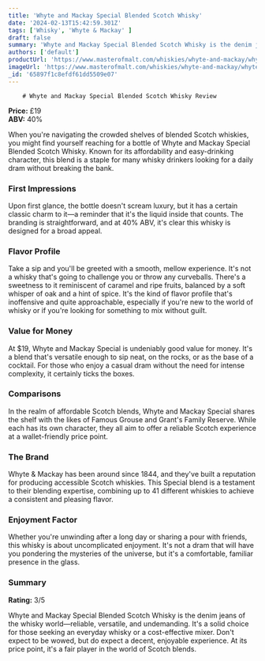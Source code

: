 ```yaml
---
title: 'Whyte and Mackay Special Blended Scotch Whisky'
date: '2024-02-13T15:42:59.301Z'
tags: ['Whisky', 'Whyte & Mackay' ]
draft: false
summary: 'Whyte and Mackay Special Blended Scotch Whisky is the denim jeans of the whisky worldreliable versatile and undemanding Its a solid choice for those seeking an everyday whisky or a costeffective mixer Dont expect to be wowed but do expect a decent enjoyable experience At its price point its a fair player in the world of Scotch blends...'
authors: ['default']
productUrl: 'https://www.masterofmalt.com/whiskies/whyte-and-mackay/whyte-and-mackay-special-blended-scotch-whisky/'
imageUrl: 'https://www.masterofmalt.com/whiskies/whyte-and-mackay/whyte-and-mackay-special-blended-scotch-whisky.jpg'
_id: '65897f1c8efdf61dd5509e07'
---
```

        
        # Whyte and Mackay Special Blended Scotch Whisky Review

**Price:** £19  
**ABV:** 40%  

When you're navigating the crowded shelves of blended Scotch whiskies, you might find yourself reaching for a bottle of Whyte and Mackay Special Blended Scotch Whisky. Known for its affordability and easy-drinking character, this blend is a staple for many whisky drinkers looking for a daily dram without breaking the bank.

### First Impressions

Upon first glance, the bottle doesn't scream luxury, but it has a certain classic charm to it—a reminder that it's the liquid inside that counts. The branding is straightforward, and at 40% ABV, it's clear this whisky is designed for a broad appeal.

### Flavor Profile

Take a sip and you'll be greeted with a smooth, mellow experience. It's not a whisky that's going to challenge you or throw any curveballs. There's a sweetness to it reminiscent of caramel and ripe fruits, balanced by a soft whisper of oak and a hint of spice. It's the kind of flavor profile that's inoffensive and quite approachable, especially if you're new to the world of whisky or if you're looking for something to mix without guilt.

### Value for Money

At $19, Whyte and Mackay Special is undeniably good value for money. It's a blend that's versatile enough to sip neat, on the rocks, or as the base of a cocktail. For those who enjoy a casual dram without the need for intense complexity, it certainly ticks the boxes.

### Comparisons

In the realm of affordable Scotch blends, Whyte and Mackay Special shares the shelf with the likes of Famous Grouse and Grant's Family Reserve. While each has its own character, they all aim to offer a reliable Scotch experience at a wallet-friendly price point.

### The Brand

Whyte & Mackay has been around since 1844, and they've built a reputation for producing accessible Scotch whiskies. This Special blend is a testament to their blending expertise, combining up to 41 different whiskies to achieve a consistent and pleasing flavor.

### Enjoyment Factor

Whether you're unwinding after a long day or sharing a pour with friends, this whisky is about uncomplicated enjoyment. It's not a dram that will have you pondering the mysteries of the universe, but it's a comfortable, familiar presence in the glass.

### Summary

**Rating:** 3/5

Whyte and Mackay Special Blended Scotch Whisky is the denim jeans of the whisky world—reliable, versatile, and undemanding. It's a solid choice for those seeking an everyday whisky or a cost-effective mixer. Don't expect to be wowed, but do expect a decent, enjoyable experience. At its price point, it's a fair player in the world of Scotch blends.
      